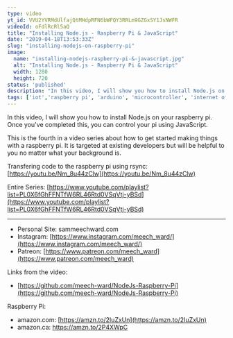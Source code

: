 ```yaml
---
type: video
yt_id: VVU2YVRMdUlfajQtMHdpRFN6bWFQY3RRLm9GZGxSY1JsNWFR
videoId: oFdlRcRl5aQ
title: "Installing Node.js - Raspberry Pi & JavaScript"
date: "2019-04-18T13:53:33Z"
slug: "installing-nodejs-on-raspberry-pi"
image: 
  name: "installing-nodejs-raspberry-pi-&-javascript.jpg"
  alt: "Installing Node.js - Raspberry Pi & JavaScript"
  width: 1280
  height: 720
status: 'published'
description: "In this video, I will show you how to install Node.js on your raspberry pi. Once you've completed this, you can control your pi using JavaScript."
tags: ['iot','raspberry pi', 'arduino', 'microcontroller', 'internet of things', 'javascript', 'js']
---
```


In this video, I will show you how to install Node.js on your raspberry pi. Once you've completed this, you can control your pi using JavaScript.

This is the fourth in a video series about how to get started making things with a raspberry pi. It is targeted at existing developers but will be helpful to you no matter what your background is.

Transfering code to the raspberry pi using rsync:  [https://youtu.be/Nm_8u44zClw](https://youtu.be/Nm_8u44zClw)

Entire Series: [https://www.youtube.com/playlist?list=PL0X6fGhFFNTfW6RL46Rtd0VSqVtj-yBSd](https://www.youtube.com/playlist?list=PL0X6fGhFFNTfW6RL46Rtd0VSqVtj-yBSd)

---

* Personal Site: sammeechward.com
* Instagram: [https://www.instagram.com/meech_ward/](https://www.instagram.com/meech_ward/)
* Patreon: [https://www.patreon.com/meech_ward](https://www.patreon.com/meech_ward)

Links from the video:
* [https://github.com/meech-ward/NodeJs-Raspberry-Pi](https://github.com/meech-ward/NodeJs-Raspberry-Pi)

Raspberry Pi:
* amazon.com: [https://amzn.to/2IuZxUn](https://amzn.to/2IuZxUn)
* amazon.ca: https://amzn.to/2P4XWpC
